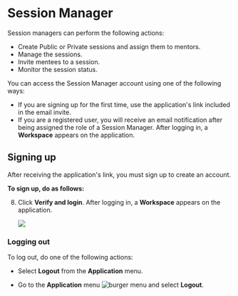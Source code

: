 
# Session Manager

Session managers can perform the following actions:

* Create Public or Private sessions and assign them to mentors.
* Manage the sessions.
* Invite mentees to a session.
* Monitor the session status.

You can access the Session Manager account using one of the following ways:

* If you are signing up for the first time, use the application's link included in the email invite.
* If you are a registered user, you will receive an email notification after being assigned the role of a Session Manager. After logging in, a **Workspace** appears on the application.

## Signing up

After receiving the application's link, you must sign up to create an account.

**To sign up, do as follows:**

<SignUp />

8. Click <b>Verify and login</b>. After logging in, a **Workspace** appears on the application.

    ![](media/sessionmanagerpage.png)

### Logging out

To log out, do one of the following actions:

* Select <b>Logout</b> from the <b>Application</b> menu.

* Go to the <b>Application</b> menu ![burger menu](media/burgermenu-icon.png) and select <b>Logout</b>.

